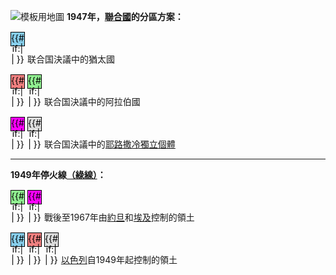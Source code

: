 <noinclude>[[File:1947-UN-Partition-Plan-1949-Armistice-Comparison.svg|thumb|模板用地圖]]</noinclude>
'''1947年，[[聯合國]]的分區方案：'''<br />
<div class="legend"><span class="legend-color" style="display:inline-block; width:1.5em; height:1.5em; margin:1px 0; border:1px solid black; background-color:#87ceeb; color:black; font-size:100%; text-align:center;">{{#if:|<span class="legend-text" style="font-size:95%;">{{{text}}}</span>|&nbsp;}}</span>&nbsp;联合国決議中的猶太國</div>
<div class="legend"><span class="legend-color" style="display:inline-block; width:1.5em; height:1.5em; margin:1px 0; border:1px solid black; background-color:#f08080; color:black; font-size:100%; text-align:center;">{{#if:|<span class="legend-text" style="font-size:95%;">{{{text}}}</span>|&nbsp;}}</span>&nbsp;<span class="legend-color" style="display:inline-block; width:1.5em; height:1.5em; margin:1px 0; border:1px solid black; background-color:#90ee90; color:black; font-size:100%; text-align:center;">{{#if:|<span class="legend-text" style="font-size:95%;">{{{text}}}</span>|&nbsp;}}</span>&nbsp;联合国決議中的阿拉伯國</div>
<div class="legend"><span class="legend-color" style="display:inline-block; width:1.5em; height:1.5em; margin:1px 0; border:1px solid black; background-color:#ff00ff; color:black; font-size:100%; text-align:center;">{{#if:|<span class="legend-text" style="font-size:95%;">{{{text}}}</span>|&nbsp;}}</span>&nbsp;<span class="legend-color" style="display:inline-block; width:1.5em; height:1.5em; margin:1px 0; border:1px solid black; background-color:#dcdcdc; color:black; font-size:100%; text-align:center;">{{#if:|<span class="legend-text" style="font-size:95%;">{{{text}}}</span>|&nbsp;}}</span>&nbsp;联合国決議中的[[耶路撒冷獨立個體]]</div><hr>'''1949年停火線[[绿线_(以色列)|（綠線）]]：'''<br />
<div class="legend"><span class="legend-color" style="display:inline-block; width:1.5em; height:1.5em; margin:1px 0; border:1px solid black; background-color:#90ee90; color:black; font-size:100%; text-align:center;">{{#if:|<span class="legend-text" style="font-size:95%;">{{{text}}}</span>|&nbsp;}}</span>&nbsp;<span class="legend-color" style="display:inline-block; width:1.5em; height:1.5em; margin:1px 0; border:1px solid black; background-color:#ff00ff; color:black; font-size:100%; text-align:center;">{{#if:|<span class="legend-text" style="font-size:95%;">{{{text}}}</span>|&nbsp;}}</span>&nbsp;戰後至1967年由[[約旦]]和[[埃及]]控制的領土</div>
<div class="legend"><span class="legend-color" style="display:inline-block; width:1.5em; height:1.5em; margin:1px 0; border:1px solid black; background-color:#87ceeb; color:black; font-size:100%; text-align:center;">{{#if:|<span class="legend-text" style="font-size:95%;">{{{text}}}</span>|&nbsp;}}</span>&nbsp;<span class="legend-color" style="display:inline-block; width:1.5em; height:1.5em; margin:1px 0; border:1px solid black; background-color:#f08080; color:black; font-size:100%; text-align:center;">{{#if:|<span class="legend-text" style="font-size:95%;">{{{text}}}</span>|&nbsp;}}</span>&nbsp;<span class="legend-color" style="display:inline-block; width:1.5em; height:1.5em; margin:1px 0; border:1px solid black; background-color:#dcdcdc; color:black; font-size:100%; text-align:center;">{{#if:|<span class="legend-text" style="font-size:95%;">{{{text}}}</span>|&nbsp;}}</span>&nbsp;[[以色列]]自1949年起控制的領土</div>